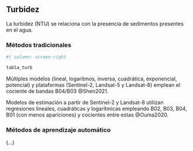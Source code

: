 ## Turbidez

La turbidez (NTU) se relaciona con la presencia de sedimentos presentes en el agua.

### Métodos tradicionales

```r
#| column: screen-right

tabla_turb
```

Múltiples modelos (lineal, logaritmos, inversa, cuadrática, exponencial, potencial) y plataformas (Sentinel-2, Landsat-5 y Landsat-8) emplean el cociente de bandas B04/B03 @Shen2021.

Modelos de estimación a partir de Sentinel-2 y Landsat-8 utilizan regresiones lineales, cuadráticas y logarítmicas empleando B02, B03, B04, B01 (con menos apariciones) y cocientes entre estas @Ouma2020.

### Métodos de aprendizaje automático

(...)
